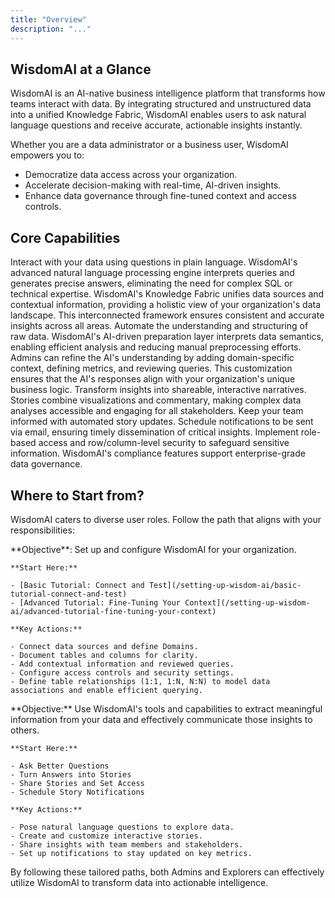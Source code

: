 ```yaml
---
title: "Overview"
description: "..."
---
```


## WisdomAI at a Glance

WisdomAI is an AI-native business intelligence platform that transforms how teams interact with data. By integrating structured and unstructured data into a unified Knowledge Fabric, WisdomAI enables users to ask natural language questions and receive accurate, actionable insights instantly.

Whether you are a data administrator or a business user, WisdomAI empowers you to:

- Democratize data access across your organization.
- Accelerate decision-making with real-time, AI-driven insights.
- Enhance data governance through fine-tuned context and access controls.

## Core Capabilities

<Steps>
  <Step title="Natural Language Interactions" icon="check">
    Interact with your data using questions in plain language. WisdomAI's advanced natural language processing engine interprets queries and generates precise answers, eliminating the need for complex SQL or technical expertise.
  </Step>
  <Step title="Knowledge Fabric" icon="check">
    WisdomAI's Knowledge Fabric unifies data sources and contextual information, providing a holistic view of your organization's data landscape. This interconnected framework ensures consistent and accurate insights across all areas.
  </Step>
  <Step title="AI-Powered Data Preparation" icon="check">
    Automate the understanding and structuring of raw data. WisdomAI's AI-driven preparation layer interprets data semantics, enabling efficient analysis and reducing manual preprocessing efforts.
  </Step>
  <Step title="Contextual Fine-Tuning" icon="check">
    Admins can refine the AI's understanding by adding domain-specific context, defining metrics, and reviewing queries. This customization ensures that the AI's responses align with your organization's unique business logic.
  </Step>
  <Step title="Interactive Stories" icon="check">
    Transform insights into shareable, interactive narratives. Stories combine visualizations and commentary, making complex data analyses accessible and engaging for all stakeholders.
  </Step>
  <Step title="Scheduled Notifications" icon="check">
    Keep your team informed with automated story updates. Schedule notifications to be sent via email, ensuring timely dissemination of critical insights.
  </Step>
  <Step title="Granular Access Controls" icon="check">
    Implement role-based access and row/column-level security to safeguard sensitive information. WisdomAI's compliance features support enterprise-grade data governance.
  </Step>
</Steps>

## Where to Start from?

WisdomAI caters to diverse user roles. Follow the path that aligns with your responsibilities:

<Tabs>
  <Tab title="Admins (Data Administrators)">
    **Objective**: Set up and configure WisdomAI for your organization.

    **Start Here:**

    - [Basic Tutorial: Connect and Test](/setting-up-wisdom-ai/basic-tutorial-connect-and-test)
    - [Advanced Tutorial: Fine-Tuning Your Context](/setting-up-wisdom-ai/advanced-tutorial-fine-tuning-your-context)

    **Key Actions:**

    - Connect data sources and define Domains.
    - Document tables and columns for clarity.
    - Add contextual information and reviewed queries.
    - Configure access controls and security settings.
    - Define table relationships (1:1, 1:N, N:N) to model data associations and enable efficient querying.
  </Tab>
  <Tab title="Explorers (Business Users)">
    **Objective:** Use WisdomAI's tools and capabilities to extract meaningful information from your data and effectively communicate those insights to others.

    **Start Here:**

    - Ask Better Questions
    - Turn Answers into Stories
    - Share Stories and Set Access
    - Schedule Story Notifications

    **Key Actions:**

    - Pose natural language questions to explore data.
    - Create and customize interactive stories.
    - Share insights with team members and stakeholders.
    - Set up notifications to stay updated on key metrics. 
  </Tab>
</Tabs>

By following these tailored paths, both Admins and Explorers can effectively utilize WisdomAI to transform data into actionable intelligence.